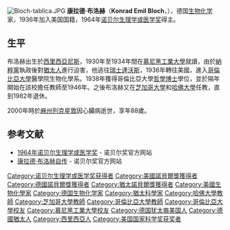{{他用
|subject=康拉德·布洛赫
|other=布洛赫
|布洛赫
|disambig=
}}
[[File:Bloch-tablica.JPG|thumb]]
'''康拉德·布洛赫'''（'''Konrad Emil Bloch'''，{{bd|1912年|1月21日|2000年|10月15日}}），德国[[生物化学|生物化学]]家，1936年加入美国国籍，1964年[[诺贝尔生理学或医学奖|诺贝尔生理学或医学奖]]得主。

==生平==
布洛赫出生於[[西里西亞|西里西亞]][[尼斯_(波蘭)|尼斯]]，1930年至1934年間在[[慕尼黑工業大學|慕尼黑工業大學]]就讀，由於[[納粹黨|納粹黨]]執政後對[[猶太人|猶太人]]進行迫害，他逃往[[瑞士|瑞士]][[達沃斯|達沃斯]]，1936年轉往美國，進入[[哥倫比亞大學|哥倫比亞大學]]醫學院生物化學系。1938年獲得哥倫比亞大學[[哲學博士|哲學博士]]學位，並於隔年開始在該校擔任教師至1946年。之後布洛赫又在[[芝加哥大學|芝加哥大學]]和[[哈佛大學|哈佛大學]]任教，直到1982年退休。

2000年時於[[麻薩諸塞州|麻州]][[列克星敦_(马萨诸塞州)|列克星敦]]因心臟病逝世，享年88歲。
==参考文献==
* [http://nobelprize.org/nobel_prizes/medicine/laureates/1964/ 1964年诺贝尔生理学或医学奖] {{Wayback|url=http://nobelprize.org/nobel_prizes/medicine/laureates/1964/ |date=20070127013107 }} - 诺贝尔奖官方网站
* [http://nobelprize.org/nobel_prizes/medicine/laureates/1964/bloch-bio.html 康拉德·布洛赫自传] {{Wayback|url=http://nobelprize.org/nobel_prizes/medicine/laureates/1964/bloch-bio.html |date=20210326213021 }} - 诺贝尔奖官方网站

{{諾貝爾生理學或醫學獎獲得者 (1951年-1975年)}}
{{美国国家科学奖章|chemistry}}
{{Authority control}}
{{DEFAULTSORT:Bloch, Konrad}}
[[Category:诺贝尔生理学或医学奖获得者|Category:诺贝尔生理学或医学奖获得者]]
[[Category:美國諾貝爾獎獲得者|Category:美國諾貝爾獎獲得者]]
[[Category:德國諾貝爾獎獲得者|Category:德國諾貝爾獎獲得者]]
[[Category:猶太諾貝爾獎獲得者|Category:猶太諾貝爾獎獲得者]]
[[Category:美國生物化學家|Category:美國生物化學家]]
[[Category:德国生物化学家|Category:德国生物化学家]]
[[Category:猶太科學家|Category:猶太科學家]]
[[Category:哈佛大學教師|Category:哈佛大學教師]]
[[Category:芝加哥大學教師|Category:芝加哥大學教師]]
[[Category:哥倫比亞大學教師|Category:哥倫比亞大學教師]]
[[Category:哥倫比亞大學校友|Category:哥倫比亞大學校友]]
[[Category:慕尼黑工業大學校友|Category:慕尼黑工業大學校友]]
[[Category:德国犹太裔美国人|Category:德国犹太裔美国人]]
[[Category:德國猶太人|Category:德國猶太人]]
[[Category:西里西亞人|Category:西里西亞人]]
[[Category:美国国家科学奖获奖者|Category:美国国家科学奖获奖者]]